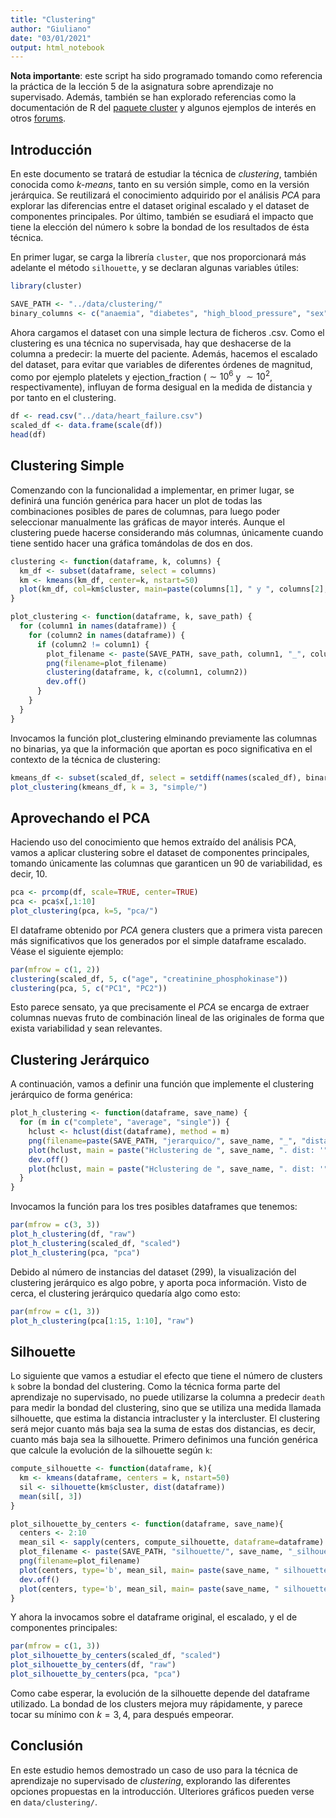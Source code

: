 ```yaml
---
title: "Clustering"
author: "Giuliano"
date: "03/01/2021"
output: html_notebook
---
```


**Nota importante**: este script ha sido programado tomando como referencia la práctica de la lección 5 de la asignatura sobre aprendizaje no supervisado. Además,  también se han explorado referencias como la documentación de R del [paquete cluster](https://www.rdocumentation.org/packages/cluster/versions/2.1.0/topics/silhouette) y algunos ejemplos de interés en otros [forums](https://medium.com/codesmart/r-series-k-means-clustering-silhouette-794774b46586).

## Introducción

En este documento se tratará de estudiar la técnica de _clustering_, también conocida como _k-means_, tanto en su versión simple, como en la versión jerárquica. Se reutilizará el conocimiento adquirido por el análisis _PCA_ para explorar las diferencias entre el dataset original escalado y el dataset de componentes principales. Por último, también se esudiará el impacto que tiene la elección del número `k` sobre la bondad de los resultados de ésta técnica.

En primer lugar, se carga la librería `cluster`, que nos proporcionará más adelante el método `silhouette`, y se declaran algunas variables útiles:

```r
library(cluster)

SAVE_PATH <- "../data/clustering/"
binary_columns <- c("anaemia", "diabetes", "high_blood_pressure", "sex", "smoking", "death")
```

Ahora cargamos el dataset con una simple lectura de ficheros .csv. Como el clustering es una técnica no supervisada, hay que deshacerse de la columna a predecir: la muerte del paciente. Además, hacemos el escalado del dataset, para evitar que variables de diferentes órdenes de magnitud, como por ejemplo platelets y ejection_fraction ($\sim 10^6$ y $\sim 10^2$, respectivamente), influyan de forma desigual en la medida de distancia y por tanto en el clustering.

```r
df <- read.csv("../data/heart_failure.csv")
scaled_df <- data.frame(scale(df))
head(df)
```

## Clustering Simple

Comenzando con la funcionalidad a implementar, en primer lugar, se definirá una función genérica para hacer un plot de todas las combinaciones posibles de pares de columnas, para luego poder seleccionar manualmente las gráficas de mayor interés. Aunque el clustering puede hacerse considerando más columnas, únicamente cuando tiene sentido hacer una gráfica tomándolas de dos en dos.

```r
clustering <- function(dataframe, k, columns) {
  km_df <- subset(dataframe, select = columns)
  km <- kmeans(km_df, center=k, nstart=50)
  plot(km_df, col=km$cluster, main=paste(columns[1], " y ", columns[2], "con ", k, " clusters"))
}

plot_clustering <- function(dataframe, k, save_path) {
  for (column1 in names(dataframe)) {
    for (column2 in names(dataframe)) {
      if (column2 != column1) {
        plot_filename <- paste(SAVE_PATH, save_path, column1, "_", column2, "_", "k_", k, ".png", sep = "")
        png(filename=plot_filename)
        clustering(dataframe, k, c(column1, column2))
        dev.off()
      }
    }
  }
}
```

Invocamos la función plot_clustering elminando previamente las columnas no binarias, ya que la información que aportan es poco significativa en el contexto de la técnica de clustering:

```r
kmeans_df <- subset(scaled_df, select = setdiff(names(scaled_df), binary_columns))
plot_clustering(kmeans_df, k = 3, "simple/")
```

## Aprovechando el PCA

Haciendo uso del conocimiento que hemos extraído del análisis PCA, vamos a aplicar clustering sobre el dataset de componentes principales, tomando únicamente las columnas que garanticen un $90%$ de variabilidad, es decir, 10.

```r
pca <- prcomp(df, scale=TRUE, center=TRUE)
pca <- pca$x[,1:10]
plot_clustering(pca, k=5, "pca/")
```

El dataframe obtenido por _PCA_ genera clusters que a primera vista parecen más significativos que los generados por el simple dataframe escalado. Véase el siguiente ejemplo:

```r
par(mfrow = c(1, 2))
clustering(scaled_df, 5, c("age", "creatinine_phosphokinase"))
clustering(pca, 5, c("PC1", "PC2"))
```

Esto parece sensato, ya que precisamente el _PCA_ se encarga de extraer columnas nuevas fruto de combinación lineal de las originales de forma que exista variabilidad y sean relevantes.

## Clustering Jerárquico

A continuación, vamos a definir una función que implemente el clustering jerárquico de forma genérica:

```r
plot_h_clustering <- function(dataframe, save_name) {
  for (m in c("complete", "average", "single")) {
    hclust <- hclust(dist(dataframe), method = m)
    png(filename=paste(SAVE_PATH, "jerarquico/", save_name, "_", "distance_", m, ".png", sep = ""))
    plot(hclust, main = paste("Hclustering de ", save_name, ". dist: '", m, "'", sep=""))
    dev.off()
    plot(hclust, main = paste("Hclustering de ", save_name, ". dist: '", m, "'", sep=""))
  }
}
```

Invocamos la función para los tres posibles dataframes que tenemos:

```r
par(mfrow = c(3, 3))
plot_h_clustering(df, "raw")
plot_h_clustering(scaled_df, "scaled")
plot_h_clustering(pca, "pca")
```

Debido al número de instancias del dataset (299), la visualización del clustering jerárquico es algo pobre, y aporta poca información. Visto de cerca, el clustering jerárquico quedaría algo como esto:

```r
par(mfrow = c(1, 3))
plot_h_clustering(pca[1:15, 1:10], "raw")
```


## Silhouette

Lo siguiente que vamos a estudiar el efecto que tiene el número de clusters `k` sobre la bondad del clustering. Como la técnica forma parte del aprendizaje no supervisado, no puede utilizarse la columna a predecir `death` para medir la bondad del clustering, sino que se utiliza una medida llamada silhouette, que estima la distancia intracluster y la intercluster. El clustering será mejor cuanto más baja sea la suma de estas dos distancias, es decir, cuanto más baja sea la silhouette. Primero definimos una función genérica que calcule la evolución de la silhouette según `k`:

```r
compute_silhouette <- function(dataframe, k){
  km <- kmeans(dataframe, centers = k, nstart=50)
  sil <- silhouette(km$cluster, dist(dataframe))
  mean(sil[, 3])
}

plot_silhouette_by_centers <- function(dataframe, save_name){
  centers <- 2:10
  mean_sil <- sapply(centers, compute_silhouette, dataframe=dataframe)
  plot_filename <- paste(SAVE_PATH, "silhouette/", save_name, "_silhouette_evolution.png", sep = "")
  png(filename=plot_filename)
  plot(centers, type='b', mean_sil, main= paste(save_name, " silhouette evolution", sep=""), xlab='k', ylab='Silhouette', frame=FALSE)
  dev.off()
  plot(centers, type='b', mean_sil, main= paste(save_name, " silhouette evolution", sep=""), xlab='k', ylab='Silhouette', frame=FALSE)
}
```

Y ahora la invocamos sobre el dataframe original, el escalado, y el de componentes principales:

```r
par(mfrow = c(1, 3))
plot_silhouette_by_centers(scaled_df, "scaled")
plot_silhouette_by_centers(df, "raw")
plot_silhouette_by_centers(pca, "pca")
```

Como cabe esperar, la evolución de la silhouette depende del dataframe utilizado. La bondad de los clusters mejora muy rápidamente, y parece tocar su mínimo con $k=3, 4$, para después empeorar.

## Conclusión

En este estudio hemos demostrado un caso de uso para la técnica de aprendizaje no supervisado de _clustering_, explorando las diferentes opciones propuestas en la introducción. Ulteriores gráficos pueden verse en `data/clustering/`.